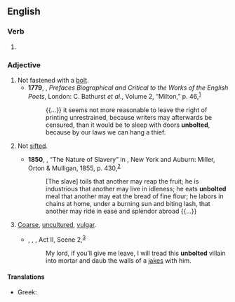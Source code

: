 ==English==

===Verb===
{{head|en|verb form}}

# {{en-past of|unbolt}}

===Adjective===
{{en-adj|-}}

# Not fastened with a [[bolt]].
#* '''1779''', {{w|Samuel Johnson}}, ''Prefaces Biographical and Critical to the Works of the English Poets'', London: C. Bathurst ''et al.'', Volume 2, “Milton,” p. 46,<sup>[https://catalog.hathitrust.org/Record/009327648]</sup>
#*: {{...}} it seems not more reasonable to leave the right of printing unrestrained, because writers may afterwards be censured, than it would be to sleep with doors '''unbolted''', because by our laws we can hang a thief.
# Not [[sift]]ed.
#: {{ux|en|'''unbolted''' flour}}
#* '''1850''', {{w|Frederick Douglass}}, “The Nature of Slavery” in ''{{w|My Bondage and My Freedom}}'', New York and Auburn: Miller, Orton & Mulligan, 1855, p. 430,<sup>[https://archive.org/details/mybondagemyfreed00douguoft]</sup>
#*: [The slave] toils that another may reap the fruit; he is industrious that another may live in idleness; he eats '''unbolted''' meal that another may eat the bread of fine flour; he labors in chains at home, under a burning sun and biting lash, that another may ride in ease and splendor abroad {{...}}
# {{lb|en|figuratively|obsolete}} [[coarse|Coarse]], [[uncultured]], [[vulgar]].
#* {{circa|1605}}, {{w|William Shakespeare}}, ''{{w|King Lear}}'', Act II, Scene 2,<sup>[http://www.opensourceshakespeare.org/views/plays/play_view.php?WorkID=kinglear&Act=2&Scene=2&Scope=scene]</sup>
#*: My lord, if you’ll give me leave, I will tread this '''unbolted''' villain into mortar and daub the walls of a [[jakes]] with him.

====Translations====
{{trans-top|not fastened}}
* Greek: {{t+|el|αμαντάλωτος}}
{{trans-mid}}
{{trans-bottom}}